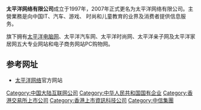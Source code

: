 '''太平洋网络有限公司'''成立于1997年，2007年正式更名为太平洋网络有限公司。主營業務是向中国IT、汽车、游戏、 时尚和儿童教育的业界及消费者提供信息服务。

旗下拥有[[太平洋电脑网|太平洋电脑网]]、太平洋汽车网、太平洋时尚网、太平洋亲子网及太平洋家居网五大专业网站和电子商务网站PC购物网。

==参考网址==

* [http://corp.pconline.com.cn/ 太平洋网络]{{Wayback|url=http://corp.pconline.com.cn/ |date=20081014002624 }}官方网站

{{公司小作品}}
{{网络小作品}}

[[Category:中国大陆互联网公司|Category:中国大陆互联网公司]]
[[Category:中华人民共和国国有企业|Category:中华人民共和国国有企业]]
[[Category:香港交易所上市公司|Category:香港交易所上市公司]]
[[Category:香港上市資訊科技公司|Category:香港上市資訊科技公司]]
[[Category:中信集團|Category:中信集團]]
